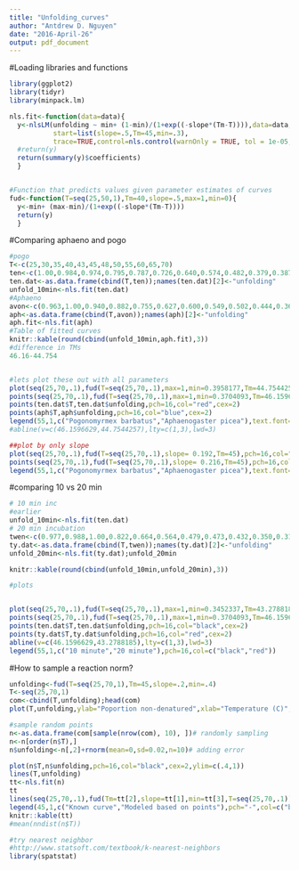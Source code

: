 ```yaml
---
title: "Unfolding_curves"
author: "Antdrew D. Nguyen"
date: "2016-April-26"
output: pdf_document
---
```


#Loading libraries and functions
```r
library(ggplot2)
library(tidyr)
library(minpack.lm)

nls.fit<-function(data=data){
  y<-nlsLM(unfolding ~ min+ (1-min)/(1+exp((-slope*(Tm-T)))),data=data, 
           start=list(slope=.5,Tm=45,min=.3),
           trace=TRUE,control=nls.control(warnOnly = TRUE, tol = 1e-05, maxiter=1000))
  #return(y)
  return(summary(y)$coefficients)
  }


#Function that predicts values given parameter estimates of curves
fud<-function(T=seq(25,50,1),Tm=40,slope=.5,max=1,min=0){
  y<-min+ (max-min)/(1+exp((-slope*(Tm-T))))
  return(y)
  }

```

#Comparing aphaeno and pogo
```r
#pogo
T<-c(25,30,35,40,43,45,48,50,55,60,65,70)
ten<-c(1.00,0.984,0.974,0.795,0.787,0.726,0.640,0.574,0.482,0.379,0.387,0.392)
ten.dat<-as.data.frame(cbind(T,ten));names(ten.dat)[2]<-"unfolding"
unfold_10min<-nls.fit(ten.dat)
#Aphaeno
avon<-c(0.963,1.00,0.940,0.882,0.755,0.627,0.600,0.549,0.502,0.444,0.368,0.379)
aph<-as.data.frame(cbind(T,avon));names(aph)[2]<-"unfolding"
aph.fit<-nls.fit(aph)
#Table of fitted curves
knitr::kable(round(cbind(unfold_10min,aph.fit),3))
#difference in TMs
46.16-44.754


#lets plot these out with all parameters
plot(seq(25,70,.1),fud(T=seq(25,70,.1),max=1,min=0.3958177,Tm=44.7544257,slope=0.2156598),pch=16,col="blue",ylab="Proportion non-denatured",xlab="Temperature",ylim=c(.3,1))
points(seq(25,70,.1),fud(T=seq(25,70,.1),max=1,min=0.3704093,Tm=46.159662,slope=0.1923073),pch=16,col="red")
points(ten.dat$T,ten.dat$unfolding,pch=16,col="red",cex=2)
points(aph$T,aph$unfolding,pch=16,col="blue",cex=2)
legend(55,1,c("Pogonomyrmex barbatus","Aphaenogaster picea"),text.font=3,pch=16,col=c("red","blue"))
#abline(v=c(46.1596629,44.7544257),lty=c(1,3),lwd=3)

##plot by only slope
plot(seq(25,70,.1),fud(T=seq(25,70,.1),slope= 0.192,Tm=45),pch=16,col="blue",ylab="Proportion non-denatured",xlab="Temperature")
points(seq(25,70,.1),fud(T=seq(25,70,.1),slope= 0.216,Tm=45),pch=16,col="red")
legend(55,1,c("Pogonomyrmex barbatus","Aphaenogaster picea"),text.font=3,pch=16,col=c("red","blue"))
```


#comparing 10 vs 20 min
```r
# 10 min inc
#earlier
unfold_10min<-nls.fit(ten.dat)
# 20 min incubation
twen<-c(0.977,0.988,1.00,0.822,0.664,0.564,0.479,0.473,0.432,0.350,0.315,0.304)
ty.dat<-as.data.frame(cbind(T,twen));names(ty.dat)[2]<-"unfolding"
unfold_20min<-nls.fit(ty.dat);unfold_20min

knitr::kable(round(cbind(unfold_10min,unfold_20min),3))

#plots


plot(seq(25,70,.1),fud(T=seq(25,70,.1),max=1,min=0.3452337,Tm=43.2788185,slope=0.2824321),pch=16,col="red",ylab="Proportion non-denatured",xlab="Temperature",ylim=c(.3,1))
points(seq(25,70,.1),fud(T=seq(25,70,.1),max=1,min=0.3704093,Tm=46.159662,slope=0.1923073),pch=16,col="black")
points(ten.dat$T,ten.dat$unfolding,pch=16,col="black",cex=2)
points(ty.dat$T,ty.dat$unfolding,pch=16,col="red",cex=2)
abline(v=c(46.1596629,43.2788185),lty=c(1,3),lwd=3)
legend(55,1,c("10 minute","20 minute"),pch=16,col=c("black","red"))

```

#How to sample a reaction norm?

```r

unfolding<-fud(T=seq(25,70,1),Tm=45,slope=.2,min=.4)
T<-seq(25,70,1)
com<-cbind(T,unfolding);head(com)
plot(T,unfolding,ylab="Poportion non-denatured",xlab="Temperature (C)",las=1)

#sample random points
n<-as.data.frame(com[sample(nrow(com), 10), ])# randomly sampling
n<-n[order(n$T),]
n$unfolding<-n[,2]+rnorm(mean=0,sd=0.02,n=10)# adding error

plot(n$T,n$unfolding,pch=16,col="black",cex=2,ylim=c(.4,1))
lines(T,unfolding)
tt<-nls.fit(n)
tt
lines(seq(25,70,.1),fud(Tm=tt[2],slope=tt[1],min=tt[3],T=seq(25,70,.1)),col="red",lwd=2)
legend(45,1,c("Known curve","Modeled based on points"),pch="-",col=c("black","red"),cex=1.5)
knitr::kable(tt)
#mean(nndist(n$T))

#try nearest neighbor
#http://www.statsoft.com/textbook/k-nearest-neighbors
library(spatstat)




```

